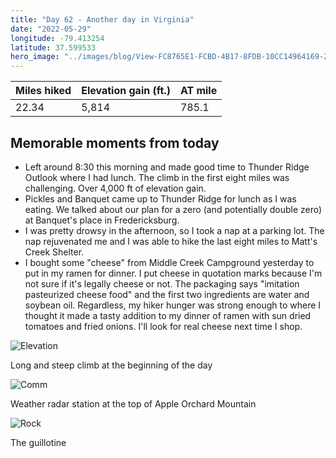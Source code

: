 ```yaml
---
title: "Day 62 - Another day in Virginia"
date: "2022-05-29"
longitude: -79.413254
latitude: 37.599533
hero_image: "../images/blog/View-FC8765E1-FCBD-4B17-8FDB-10CC14964169-20220529212227.png"
---
```


| Miles hiked | Elevation gain (ft.) | AT mile |
| ----------- | -------------- | -------- |
| 22.34 | 5,814 | 785.1 |

## Memorable moments from today
- Left around 8:30 this morning and made good time to Thunder Ridge Outlook where I had lunch. The climb in the first eight miles was challenging. Over 4,000 ft of elevation gain.
- Pickles and Banquet came up to Thunder Ridge for lunch as I was eating. We talked about our plan for a zero (and potentially double zero) at Banquet's place in Fredericksburg.
- I was pretty drowsy in the afternoon, so I took a nap at a parking lot. The nap rejuvenated me and I was able to hike the last eight miles to Matt's Creek Shelter.
- I bought some "cheese" from Middle Creek Campground yesterday to put in my ramen for dinner. I put cheese in quotation marks because I'm not sure if it's legally cheese or not. The packaging says "imitation pasteurized cheese food" and the first two ingredients are water and soybean oil. Regardless, my hiker hunger was strong enough to where I thought it made a tasty addition to my dinner of ramen with sun dried tomatoes and fried onions. I'll look for real cheese next time I shop.

![Elevation](../images/blog/Elevation-FC8765E1-FCBD-4B17-8FDB-10CC14964169-20220529212508.png)

<figcaption>Long and steep climb at the beginning of the day</figcaption>

![Comm](../images/blog/Comm-FC8765E1-FCBD-4B17-8FDB-10CC14964169-20220529212522.png)

<figcaption>Weather radar station at the top of Apple Orchard Mountain</figcaption>

![Rock](../images/blog/Rock-FC8765E1-FCBD-4B17-8FDB-10CC14964169-20220529212533.png)

<figcaption>The guillotine</figcaption>